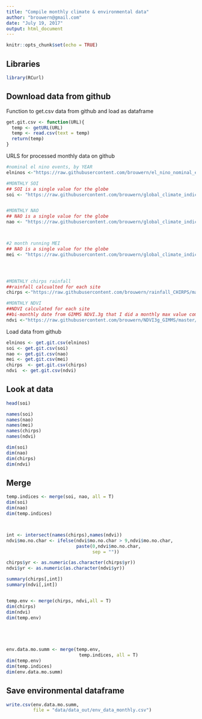 ```yaml
---
title: "Compile monthly climate & environmental data"
author: "brouwern@gmail.com"
date: "July 19, 2017"
output: html_document
---
```


```r
knitr::opts_chunk$set(echo = TRUE)
```


## Libraries
```r
library(RCurl)
```

## Download data from github

Function to get.csv data from github and load as dataframe

```r
get.git.csv <- function(URL){
  temp <- getURL(URL)
  temp <- read.csv(text = temp)
  return(temp)
}
```


URLS for processed monthly data on github
```r
#nominal el nino events, by YEAR
elninos <-"https://raw.githubusercontent.com/brouwern/el_nino_nominal_events/master/data/data_out/el_nino_nominal_events.csv"

#MONTHLY SOI
## SOI is a single value for the globe
soi <- "https://raw.githubusercontent.com/brouwern/global_climate_indices/master/data/data_out/climate_index_SOI_monthly_values1951_2017.csv"


#MONTHLY NAO
## NAO is a single value for the globe
nao <- "https://raw.githubusercontent.com/brouwern/global_climate_indices/master/data/data_out/climate_index_NAO_monthly_values.csv"



#2 month running MEI
## NAO is a single value for the globe
mei <- "https://raw.githubusercontent.com/brouwern/global_climate_indices/master/data/data_out/climate_index_MEI_monthly_running_values.csv"




#MONTHLY chirps rainfall
##rainfall calcualted for each site
chirps <-"https://raw.githubusercontent.com/brouwern/rainfall_CHIRPS/master/data/data_out/CHIRPS_rainfall_monthly_time_series.csv"

#MONTHLY NDVI
##NDVI calculated for each site
##bi-monthly date from GIMMS NDVI.3g that I did a monthly max value compositing (MVC)
ndvi <-"https://raw.githubusercontent.com/brouwern/NDVI3g_GIMMS/master/data/data_out/NDVI_monthly_MVC_time_series_by_site.csv"
```


Load data from github
```r
elninos <- get.git.csv(elninos)
soi <- get.git.csv(soi)
nao <- get.git.csv(nao)
mei <- get.git.csv(mei)
chirps  <- get.git.csv(chirps)
ndvi  <- get.git.csv(ndvi)
```


## Look at data

```r
head(soi)
```


```r
names(soi)
names(nao)
names(mei)
names(chirps)
names(ndvi)
```

```r
dim(soi)
dim(nao)
dim(chirps)
dim(ndvi)

```


## Merge

```r
temp.indices <- merge(soi, nao, all = T)
dim(soi)
dim(nao)
dim(temp.indices)



int <- intersect(names(chirps),names(ndvi))
ndvi$mo.no.char <- ifelse(ndvi$mo.no.char > 9,ndvi$mo.no.char,
                          paste(0,ndvi$mo.no.char,
                                sep = ""))

chirps$yr <- as.numeric(as.character(chirps$yr))
ndvi$yr <- as.numeric(as.character(ndvi$yr))

summary(chirps[,int])
summary(ndvi[,int])


temp.env <- merge(chirps, ndvi,all = T)
dim(chirps)
dim(ndvi)
dim(temp.env)





env.data.mo.summ <- merge(temp.env, 
                           temp.indices, all = T)
dim(temp.env)
dim(temp.indices)
dim(env.data.mo.summ)

```





## Save environmental dataframe

```r
write.csv(env.data.mo.summ,
          file = "data/data_out/env_data_monthly.csv")
```

